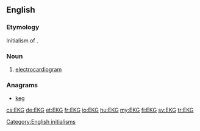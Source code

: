 ==English==

===Etymology===
Initialism of {{etyl|de|en}} {{term|lang=de|Elektrokardiogramm|'''E'''lektro'''k'''ardio'''g'''ramm}}.

===Noun===
{{head|en|noun}}

# {{context|cardiology|lang=en}} [[electrocardiogram]]

===Anagrams===
* [[keg#English|keg]]

[[Category:English initialisms]]

[[cs:EKG]]
[[de:EKG]]
[[et:EKG]]
[[fr:EKG]]
[[io:EKG]]
[[hu:EKG]]
[[my:EKG]]
[[fi:EKG]]
[[sv:EKG]]
[[tr:EKG]]